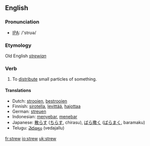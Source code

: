 ==English==
=== Pronunciation ===
*[[w:IPA|IPA]]: /'strʊə/
===Etymology===
Old English ''[[strewian]]''
=== Verb ===
{{irregverb|'''to strew'''|'''[[strews]]'''|'''[[strewed]]'''|'''[[strewn]] '''or''' [[strewed]]'''|'''[[strewing]]'''}}

# To [[distribute]] small particles of something.

==== Translations ====
*Dutch: [[strooien]], [[bestrooien]]
*Finnish: [[sirotella]], [[levittää]], [[hajottaa]]
*German: [[streuen]]
*Indonesian: [[sebar|menyebar]], [[tebar|menebar]]
*Japanese: [[散らす]] ([[ちらす]], chirasu), [[ばら撒く]] ([[ばらまく]], baramaku)
*Telugu: [[వెదజల్లు]] (vedajallu)

[[fr:strew]]
[[io:strew]]
[[uk:strew]]